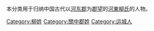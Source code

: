 {{Catnav|頁面分類|历史|歷史學|系譜學|漢族姓氏|柳姓}}
{{Catnav|頁面分類|人文學科|歷史學|系譜學|漢族姓氏|柳姓}}
{{Catnav|頁面分類|人类学|文化人类学|家世與傳承|系譜學|漢族姓氏|柳姓}}

本分类用于归纳中国古代以[[河東郡_(中國)|河东郡]]为[[郡望|郡望]]的[[河東柳氏|河東柳氏]]的人物。

[[Category:柳姓|Category:柳姓]]
[[Category:關中郡姓|Category:關中郡姓]]
[[Category:运城人|Category:运城人]]